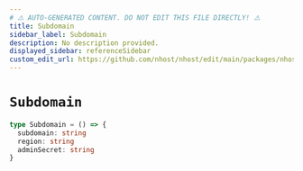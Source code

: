 ```yaml
---
# ⚠️ AUTO-GENERATED CONTENT. DO NOT EDIT THIS FILE DIRECTLY! ⚠️
title: Subdomain
sidebar_label: Subdomain
description: No description provided.
displayed_sidebar: referenceSidebar
custom_edit_url: https://github.com/nhost/nhost/edit/main/packages/nhost-js/src/utils/types.ts#L15
---
```


# `Subdomain`

```ts
type Subdomain = () => {
  subdomain: string
  region: string
  adminSecret: string
}
```
